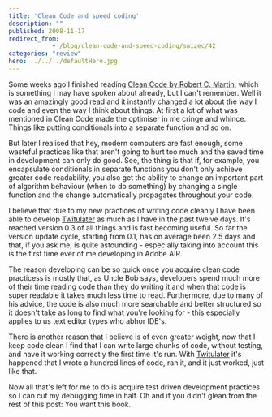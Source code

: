 ```yaml
---
title: 'Clean Code and speed coding'
description: ""
published: 2008-11-17
redirect_from: 
            - /blog/clean-code-and-speed-coding/swizec/42
categories: "review"
hero: ../../../defaultHero.jpg
---
```


Some weeks ago I finished reading [Clean Code by Robert C. Martin](http://www.amazon.com/Clean-Code-Handbook-Software-Craftsmanship/dp/0132350882), which is something I may have spoken about already, but I can't remember. Well it was an amazingly good read and it instantly changed a lot about the way I code and even the way I think about things. At first a lot of what was mentioned in Clean Code made the optimiser in me cringe and whince. Things like putting conditionals into a separate function and so on.

But later I realised that hey, modern computers are fast enough, some wasteful practices like that aren't going to hurt too much and the saved time in development can only do good. See, the thing is that if, for example, you encapsulate conditionals in separate functions you don't only achieve greater code readability, you also get the ability to change an important part of algorithm behaviour (when to do something) by changing a single function and the change automatically propagates throughout your code.

I believe that due to my new practices of writing code cleanly I have been able to develop [Twitulater](http://twitulater.com/) as much as I have in the past twelve days. It's reached version 0.3 of all things and is fast becoming useful. So far the version update cycle, starting from 0.1, has on average been 2.5 days and that, if you ask me, is quite astounding - especially taking into account this is the first time ever of me developing in Adobe AIR.

The reason developing can be so quick once you acquire clean code practicess is mostly that, as Uncle Bob says, developers spend much more of their time reading code than they do writing it and when that code is super readable it takes much less time to read. Furthermore, due to many of his advice, the code is also much more searchable and better structured so it doesn't take as long to find what you're looking for - this especially applies to us text editor types who abhor IDE's.

There is another reason that I believe is of even greater weight, now that I keep code clean I find that I can write large chunks of code, without testing, and have it working correctly the first time it's run. With [Twitulater](http://twitulater.com/) it's happened that I wrote a hundred lines of code, ran it, and it just worked, just like that.

Now all that's left for me to do is acquire test driven development practices so I can cut my debugging time in half. Oh and if you didn't glean from the rest of this post: You want this book.
